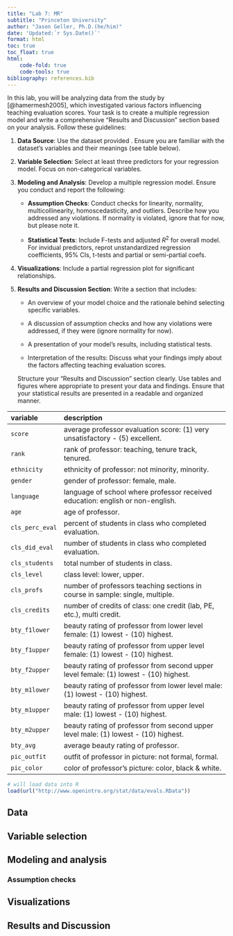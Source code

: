 ```yaml
---
title: "Lab 7: MR"
subtitle: "Princeton University"
author: "Jason Geller, Ph.D.(he/him)"
date: 'Updated:`r Sys.Date()`'
format: html
toc: true
toc_float: true
html:
    code-fold: true
    code-tools: true
bibliography: references.bib
---
```


In this lab, you will be analyzing data from the study by [@hamermesh2005], which investigated various factors influencing teaching evaluation scores. Your task is to create a multiple regression model and write a comprehensive "Results and Discussion" section based on your analysis. Follow these guidelines:

1.  **Data Source**: Use the dataset provided . Ensure you are familiar with the dataset's variables and their meanings (see table below).

2.  **Variable Selection**: Select at least three predictors for your regression model. Focus on non-categorical variables.

3.  **Modeling and Analysis**: Develop a multiple regression model. Ensure you conduct and report the following:

    -   **Assumption Checks**: Conduct checks for linearity, normality, multicollinearity, homoscedasticity, and outliers. Describe how you addressed any violations. If normality is violated, ignore that for now, but please note it.

    -   **Statistical Tests**: Include F-tests and adjusted $R^2$ for overall model. For invidual predictors, reprot unstandardized regression coefficients, 95% CIs, t-tests and partial or semi-partial coefs.

4.  **Visualizations**: Include a partial regression plot for significant relationships.

5.  **Results and Discussion Section**: Write a section that includes:

    -   An overview of your model choice and the rationale behind selecting specific variables.

    -   A discussion of assumption checks and how any violations were addressed, if they were (ignore normality for now).

    -   A presentation of your model's results, including statistical tests.

    -   Interpretation of the results: Discuss what your findings imply about the factors affecting teaching evaluation scores.

    Structure your "Results and Discussion" section clearly. Use tables and figures where appropriate to present your data and findings. Ensure that your statistical results are presented in a readable and organized manner.

| variable        | description                                                                           |
|:---------------|:-------------------------------------------------------|
| `score`         | average professor evaluation score: (1) very unsatisfactory - (5) excellent.          |
| `rank`          | rank of professor: teaching, tenure track, tenured.                                   |
| `ethnicity`     | ethnicity of professor: not minority, minority.                                       |
| `gender`        | gender of professor: female, male.                                                    |
| `language`      | language of school where professor received education: english or non-english.        |
| `age`           | age of professor.                                                                     |
| `cls_perc_eval` | percent of students in class who completed evaluation.                                |
| `cls_did_eval`  | number of students in class who completed evaluation.                                 |
| `cls_students`  | total number of students in class.                                                    |
| `cls_level`     | class level: lower, upper.                                                            |
| `cls_profs`     | number of professors teaching sections in course in sample: single, multiple.         |
| `cls_credits`   | number of credits of class: one credit (lab, PE, etc.), multi credit.                 |
| `bty_f1lower`   | beauty rating of professor from lower level female: (1) lowest - (10) highest.        |
| `bty_f1upper`   | beauty rating of professor from upper level female: (1) lowest - (10) highest.        |
| `bty_f2upper`   | beauty rating of professor from second upper level female: (1) lowest - (10) highest. |
| `bty_m1lower`   | beauty rating of professor from lower level male: (1) lowest - (10) highest.          |
| `bty_m1upper`   | beauty rating of professor from upper level male: (1) lowest - (10) highest.          |
| `bty_m2upper`   | beauty rating of professor from second upper level male: (1) lowest - (10) highest.   |
| `bty_avg`       | average beauty rating of professor.                                                   |
| `pic_outfit`    | outfit of professor in picture: not formal, formal.                                   |
| `pic_color`     | color of professor's picture: color, black & white.                                   |

```r
# will load data into R
load(url("http://www.openintro.org/stat/data/evals.RData"))

```

## Data 

## Variable selection

## Modeling and analysis

### Assumption checks

## Visualizations

## Results and Discussion
